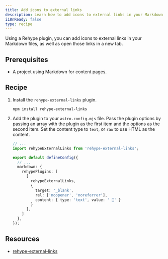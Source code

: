 ```yaml
---
title: Add icons to external links
description: Learn how to add icons to external links in your Markdown files
i18nReady: false
type: recipe
---
```


Using a Rehype plugin, you can add icons to external links in your Markdown files, as well as open those links in a new tab.

## Prerequisites
- A project using Markdown for content pages.

## Recipe

1. Install the `rehype-external-links` plugin.

    ```shell
    npm install rehype-external-links
    ```

2. Add the plugin to your `astro.config.mjs` file. Pass the plugin options by passing an array with the plugin as the first item and the options as the second item. Set the content type to `text`, or `raw` to use HTML as the content.

    ```ts
    // ...
    import rehypeExternalLinks from 'rehype-external-links';

    export default defineConfig({
      // ...
      markdown: {
        rehypePlugins: [
          [
            rehypeExternalLinks,
            {
              target: '_blank',
              rel: ['noopener', 'noreferrer'],
              content: { type: 'text', value: ' 🔗' }
            }
          ],
        ]
      },
    });
    ```

## Resources
- [rehype-external-links](https://www.npmjs.com/package/rehype-external-links)
